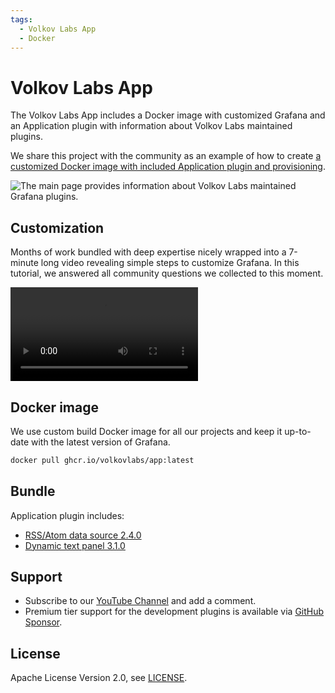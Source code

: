 ```yaml
---
tags:
  - Volkov Labs App
  - Docker
---
```



# Volkov Labs App

The Volkov Labs App includes a Docker image with customized Grafana and an Application plugin with information about Volkov Labs maintained plugins.

We share this project with the community as an example of how to create [a customized Docker image with included Application plugin and provisioning](https://github.com/volkovlabs/volkovlabs-app).

<Image
  title="The main page provides information about Volkov Labs maintained Grafana plugins."
  src="/img/projects/volkovlabs-app/app.png"
/>

## Customization

Months of work bundled with deep expertise nicely wrapped into a 7-minute long video revealing simple steps to customize Grafana. In this tutorial, we answered all community questions we collected to this moment.

<Video
  src="https://www.youtube.com/embed/ChI78v4UZc0"
  title="How to customize Grafana 9.4. A cheat-sheet for Docker container and Windows."
/>

## Docker image

We use custom build Docker image for all our projects and keep it up-to-date with the latest version of Grafana.

```bash
docker pull ghcr.io/volkovlabs/app:latest
```

## Bundle

Application plugin includes:

- [RSS/Atom data source 2.4.0](/plugins/volkovlabs-rss-datasource)
- [Dynamic text panel 3.1.0](/plugins/volkovlabs-dynamictext-panel)

## Support

- Subscribe to our [YouTube Channel](https://www.youtube.com/@volkovlabs) and add a comment.
- Premium tier support for the development plugins is available via [GitHub Sponsor](https://github.com/sponsors/VolkovLabs).

## License

Apache License Version 2.0, see [LICENSE](https://github.com/volkovlabs/volkovlabs-app/blob/main/LICENSE).
